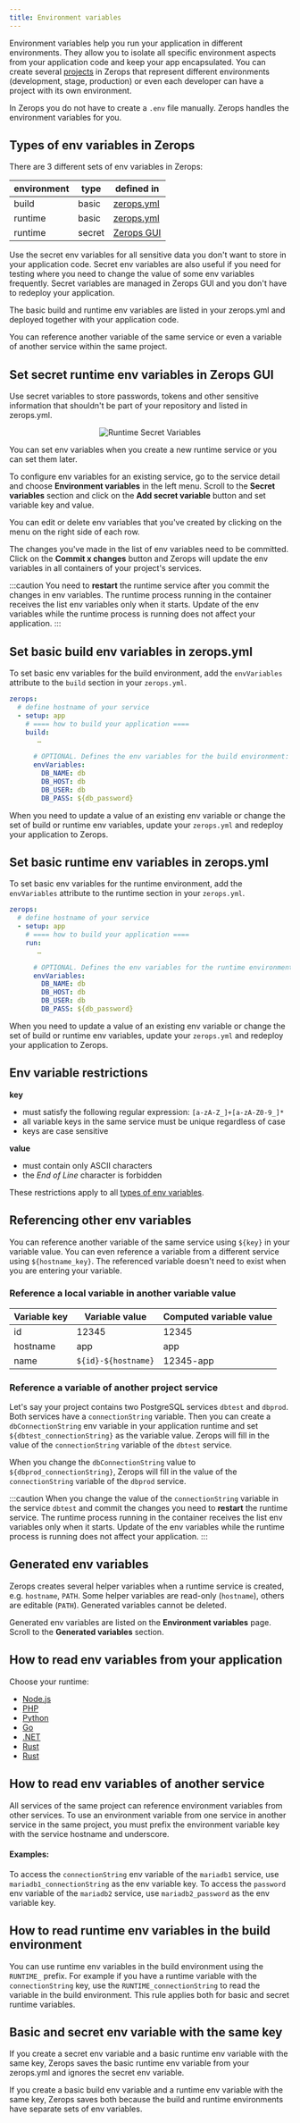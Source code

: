 ```yaml
---
title: Environment variables
---
```


Environment variables help you run your application in different environments. They allow you to isolate all specific environment aspects from your application code and keep your app encapsulated. You can create several [projects](/features/infrastructure#project) in Zerops that represent different environments (development, stage, production) or even each developer can have a project with its own environment.

In Zerops you do not have to create a `.env` file manually. Zerops handles the environment variables for you.

## Types of env variables in Zerops

There are 3 different sets of env variables in Zerops:

| environment | type   | defined in                                                                        |
| ----------- | ------ | --------------------------------------------------------------------------------- |
| build       | basic  | [zerops.yml](/nodejs/how-to/build-pipeline#envvariables)                          |
| runtime     | basic  | [zerops.yml](/nodejs/how-to/build-pipeline#envvariables-1)                        |
| runtime     | secret | [Zerops GUI](/nodejs/how-to/env-variables#set-secret-env-variables-in-zerops-gui) |

Use the secret env variables for all sensitive data you don't want to store in your application code. Secret env variables are also useful if you need for testing where you need to change the value of some env variables frequently. Secret variables are managed in Zerops GUI and you don't have to redeploy your application.

The basic build and runtime env variables are listed in your zerops.yml and deployed together with your application code.

You can reference another variable of the same service or even a variable of another service within the same project.

## Set secret runtime env variables in Zerops GUI

Use secret variables to store passwords, tokens and other sensitive information that shouldn't be part of your repository and listed in zerops.yml.

<p align="center">
    <Image
    lightImage="/img/screenshots/runtime_secret_variables.png"
    darkImage="/img/screenshots/runtime_secret_variables.png"
    alt="Runtime Secret Variables"
    style={{ width: '95%', height: 'auto' }}
  />
</p>

You can set env variables when you create a new runtime service or you can set them later.

To configure env variables for an existing service, go to the service detail and choose **Environment variables** in the left menu. Scroll to the **Secret variables** section and click on the **Add secret variable** button and set variable key and value.

You can edit or delete env variables that you've created by clicking on the menu on the right side of each row.

The changes you've made in the list of env variables need to be committed. Click on the **Commit x changes** button and Zerops will update the env variables in all containers of your project's services.

:::caution
You need to **restart** the runtime service after you commit the changes in env variables. The runtime process running in the container receives the list env variables only when it starts. Update of the env variables while the runtime process is running does not affect your application.
:::

## Set basic build env variables in zerops.yml

To set basic env variables for the build environment, add the `envVariables` attribute to the `build` section in your `zerops.yml`.

```yml
zerops:
  # define hostname of your service
  - setup: app
    # ==== how to build your application ====
    build:
       …

      # OPTIONAL. Defines the env variables for the build environment:
      envVariables:
        DB_NAME: db
        DB_HOST: db
        DB_USER: db
        DB_PASS: ${db_password}
```

When you need to update a value of an existing env variable or change the set of build or runtime env variables, update your `zerops.yml` and redeploy your application to Zerops.

## Set basic runtime env variables in zerops.yml

To set basic env variables for the runtime environment, add the `envVariables` attribute to the runtime section in your `zerops.yml`.

```yml
zerops:
  # define hostname of your service
  - setup: app
    # ==== how to build your application ====
    run:
       …

      # OPTIONAL. Defines the env variables for the runtime environment:
      envVariables:
        DB_NAME: db
        DB_HOST: db
        DB_USER: db
        DB_PASS: ${db_password}
```

When you need to update a value of an existing env variable or change the set of build or runtime env variables, update your `zerops.yml` and redeploy your application to Zerops.

## Env variable restrictions

**key**

- must satisfy the following regular expression: `[a-zA-Z_]+[a-zA-Z0-9_]*`
- all variable keys in the same service must be unique regardless of case
- keys are case sensitive

**value**

- must contain only ASCII characters
- the _End of Line_ character is forbidden

These restrictions apply to all [types of env variables](#types-of-env-variables-in-zerops).

## Referencing other env variables

You can reference another variable of the same service using `${key}` in your variable value. You can even reference a variable from a different service using `${hostname_key}`. The referenced variable doesn't need to exist when you are entering your variable.

### Reference a local variable in another variable value

| Variable key | Variable value      | Computed variable value |
| ------------ | ------------------- | ----------------------- |
| id           | 12345               | 12345                   |
| hostname     | app                 | app                     |
| name         | `${id}-${hostname}` | 12345-app               |

### Reference a variable of another project service

Let's say your project contains two PostgreSQL services `dbtest` and `dbprod`. Both services have a `connectionString` variable. Then you can create a `dbConnectionString` env variable in your application runtime and set `${dbtest_connectionString}` as the variable value. Zerops will fill in the value of the `connectionString` variable of the `dbtest` service.

When you change the `dbConnectionString` value to `${dbprod_connectionString}`, Zerops will fill in the value of the `connectionString` variable of the `dbprod` service.

:::caution
When you change the value of the `connectionString` variable in the service `dbtest` and commit the changes you need to **restart** the runtime service. The runtime process running in the container receives the list env variables only when it starts. Update of the env variables while the runtime process is running does not affect your application.
:::

## Generated env variables

Zerops creates several helper variables when a runtime service is created, e.g. `hostname`, `PATH`. Some helper variables are read-only (`hostname`), others are editable (`PATH`). Generated variables cannot be deleted.

Generated env variables are listed on the **Environment variables** page. Scroll to the **Generated variables** section.

## How to read env variables from your application

Choose your runtime:

- [Node.js](/nodejs/how-to/env-variables#how-to-read-env-variables-from-your-nodejs-app)
- [PHP](/php/how-to/env-variables#how-to-read-env-variables-from-your-php-app)
- [Python](/python/how-to/env-variables#how-to-read-env-variables-from-your-python-app)
- [Go](/go/how-to/env-variables#how-to-read-env-variables-from-your-go-app)
- [.NET](/dotnet/how-to/env-variables#how-to-read-env-variables-from-your-dotnet-app)
- [Rust](/rust/how-to/env-variables#how-to-read-env-variables-from-your-rust-app)
- [Rust](/rust/how-to/env-variables#how-to-read-env-variables-from-your-rust-app)

## How to read env variables of another service

All services of the same project can reference environment variables from other services. To use an environment variable from one service in another service in the same project, you must prefix the environment variable key with the service hostname and underscore.

#### Examples:

To access the `connectionString` env variable of the `mariadb1` service, use `mariadb1_connectionString` as the env variable key.
To access the `password` env variable of the `mariadb2` service, use `mariadb2_password` as the env variable key.

## How to read runtime env variables in the build environment

You can use runtime env variables in the build environment using the `RUNTIME_` prefix. For example if you have a runtime variable with the `connectionString` key, use the `RUNTIME_connectionString` to read the variable in the build environment. This rule applies both for basic and secret runtime variables.

## Basic and secret env variable with the same key

If you create a secret env variable and a basic runtime env variable with the same key, Zerops saves the basic runtime env variable from your zerops.yml and ignores the secret env variable.

If you create a basic build env variable and a runtime env variable with the same key, Zerops saves both because the build and runtime environments have separate sets of env variables.
